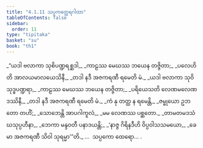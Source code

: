 ```yaml
---
title: "4.1.11 သပ္ပကတ္ထေရဂါထာ"
tableOfContents: false
sidebar:
  order: 11
type: "tipitaka"
basket: "su"
book: "th1"
---
```



<DynamicBreadcrumb />

<Division number="307" book="th1" e="ch" v="19" p="273">

<Paragraph number="553" type="verses" book="th1">
_“ယဒါ ဗလာကာ သုစိပဏ္ဍရစ္ဆဒါ,_  
_ကာဠဿ မေဃဿ ဘယေန တဇ္ဇိတာ;_  
_ပလေဟိတိ အာလယမာလယေသိနီ,_  
_တဒါ နဒီ အဇကရဏီ ရမေတိ မံ._  

</Paragraph>

</Division>
<Division number="308" book="th1" e="ch" v="19" p="273">

<Paragraph number="554" type="verses" book="th1">
_ယဒါ ဗလာကာ သုဝိသုဒ္ဓပဏ္ဍရာ,_  
_ကာဠဿ မေဃဿ ဘယေန တဇ္ဇိတာ;_  
_ပရိယေသတိ လေဏမလေဏဒဿိနီ,_  
_တဒါ နဒီ အဇကရဏီ ရမေတိ မံ._  

</Paragraph>

</Division>
<Division number="309" book="th1" e="ch" v="19" p="273">

<Paragraph number="555" type="verses" book="th1">
_ကံ နု တတ္ထ န ရမေန္တိ,_  
_ဇမ္ဗုယော ဥဘတော တဟိံ;_  
_သောဘေန္တိ အာပဂါကူလံ,_  
_မမ လေဏဿ ပစ္ဆတော._  

</Paragraph>

</Division>
<Division number="310" book="th1" e="ch" v="19" p="273">

<Paragraph number="556" type="verses" book="th1">
_တာမတမဒသံဃသုပ္ပဟီနာ,_  
_ဘေကာ မန္ဒဝတီ ပနာဒယန္တိ;_  
_‘နာဇ္ဇ ဂိရိနဒီဟိ ဝိပ္ပဝါသသမယော,_  
_ခေမာ အဇကရဏီ သိဝါ သုရမ္မာ’”တိ._  


</Paragraph>
</Division>

<Paragraph number="557" type="center" book="th1">
…  သပ္ပကော ထေရော… .
</Paragraph>